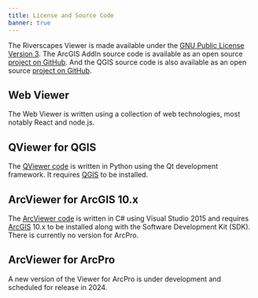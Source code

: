 ```yaml
---
title: License and Source Code
banner: true
---
```


The Riverscapes Viewer is made available under the [GNU Public License Version 3](https://raw.githubusercontent.com/Riverscapes/RaveAddIn/master/LICENSE). The ArcGIS AddIn source code is available as an open source [project on GitHub](https://github.com/Riverscapes/RaveAddIn). And the QGIS source code is also available as an open source [project on GitHub](https://github.com/Riverscapes/QRAVEPlugin).

## Web Viewer

The Web Viewer is written using a collection of web technologies, most notably React and node.js.

## QViewer for QGIS

The [QViewer code](https://github.com/Riverscapes/QRAVEPlugin) is written in Python using the Qt development framework. It requires [QGIS](https://qgis.org) to be installed.

## ArcViewer for ArcGIS 10.x

The [ArcViewer code](https://qgis.org) is written in C# using Visual Studio 2015 and requires [ArcGIS](https://esri.com) 10.x to be installed along with the Software Development Kit (SDK). There is currently no version for ArcPro.

## ArcViewer for ArcPro

A new version of the Viewer for ArcPro is under development and scheduled for release in 2024.